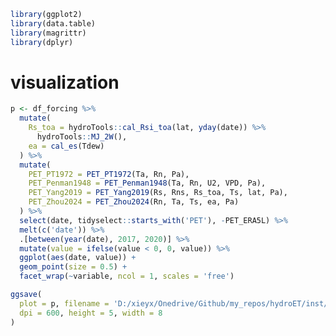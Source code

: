 ```r
library(ggplot2)
library(data.table)
library(magrittr)
library(dplyr)
```

# visualization

```r
p <- df_forcing %>% 
  mutate(
    Rs_toa = hydroTools::cal_Rsi_toa(lat, yday(date)) %>% 
      hydroTools::MJ_2W(),
    ea = cal_es(Tdew)
  ) %>% 
  mutate(
    PET_PT1972 = PET_PT1972(Ta, Rn, Pa),
    PET_Penman1948 = PET_Penman1948(Ta, Rn, U2, VPD, Pa),
    PET_Yang2019 = PET_Yang2019(Rs, Rns, Rs_toa, Ts, lat, Pa),
    PET_Zhou2024 = PET_Zhou2024(Rn, Ta, Ts, ea, Pa)
  ) %>% 
  select(date, tidyselect::starts_with('PET'), -PET_ERA5L) %>% 
  melt(c('date')) %>% 
  .[between(year(date), 2017, 2020)] %>% 
  mutate(value = ifelse(value < 0, 0, value)) %>% 
  ggplot(aes(date, value)) +
  geom_point(size = 0.5) +
  facet_wrap(~variable, ncol = 1, scales = 'free')

ggsave(
  plot = p, filename = 'D:/xieyx/Onedrive/Github/my_repos/hydroET/inst/Figures/Figure_PET_ts.jpg',
  dpi = 600, height = 5, width = 8
)
```